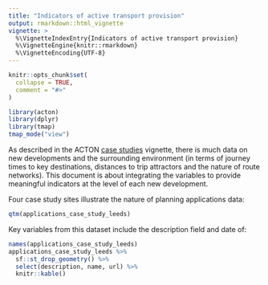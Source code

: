 ```yaml
---
title: "Indicators of active transport provision"
output: rmarkdown::html_vignette
vignette: >
  %\VignetteIndexEntry{Indicators of active transport provision}
  %\VignetteEngine{knitr::rmarkdown}
  %\VignetteEncoding{UTF-8}
---
```


```r
knitr::opts_chunk$set(
  collapse = TRUE,
  comment = "#>"
)
```

```r
library(acton)
library(dplyr)
library(tmap)
tmap_mode("view")
```

As described in the ACTON [case studies](https://cyipt.github.io/acton/articles/case-studies.html) vignette, there is much data on new developments and the surrounding environment (in terms of journey times to key destinations, distances to trip attractors and the nature of route networks).
This document is about integrating the variables to provide meaningful indicators at the level of each new development.

Four case study sites illustrate the nature of planning applications data:

```r
qtm(applications_case_study_leeds)
```

Key variables from this dataset include the description field and date of:

```r
names(applications_case_study_leeds)
applications_case_study_leeds %>% 
  sf::st_drop_geometry() %>% 
  select(description, name, url) %>% 
  knitr::kable()
```


